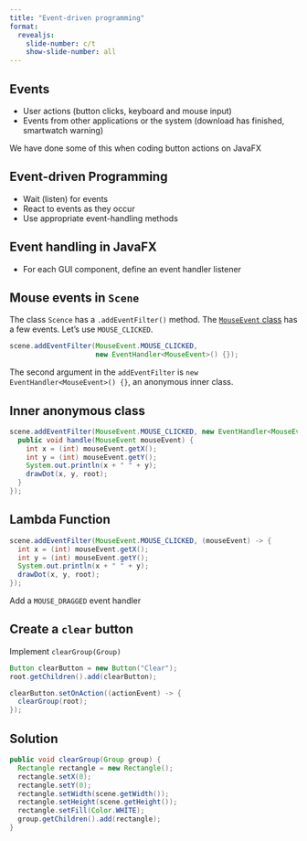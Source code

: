 ```yaml
---
title: "Event-driven programming"
format:
  revealjs:
    slide-number: c/t
    show-slide-number: all
---
```


## Events

* User actions (button clicks, keyboard and mouse input)
* Events from other applications or the system (download has finished, smartwatch warning)

We have done some of this when coding button actions on JavaFX

## Event-driven Programming

* Wait (listen) for events
* React to events as they occur
* Use appropriate event-handling methods

## Event handling in JavaFX

* For each GUI component, define an event handler listener

## Mouse events in `Scene`

The class `Scence` has a `.addEventFilter()` method.
The [`MouseEvent` class](https://docs.oracle.com/javase/6/docs/api/java/awt/event/MouseEvent.html#:~:text=Class%20MouseEvent&text=An%20event%20which%20indicates%20that,bounds%20when%20the%20action%20happens.) has a few events. Let's use `MOUSE_CLICKED`.

```java
scene.addEventFilter(MouseEvent.MOUSE_CLICKED,
                     new EventHandler<MouseEvent>() {});
```

The second argument in the `addEventFilter` is `new EventHandler<MouseEvent>() {}`, an anonymous inner class.

## Inner anonymous class

```java
scene.addEventFilter(MouseEvent.MOUSE_CLICKED, new EventHandler<MouseEvent>() {
  public void handle(MouseEvent mouseEvent) {
    int x = (int) mouseEvent.getX();
    int y = (int) mouseEvent.getY();
    System.out.println(x + " " + y);
    drawDot(x, y, root);
  }
});
```

## Lambda Function

```java
scene.addEventFilter(MouseEvent.MOUSE_CLICKED, (mouseEvent) -> {
  int x = (int) mouseEvent.getX();
  int y = (int) mouseEvent.getY();
  System.out.println(x + " " + y);
  drawDot(x, y, root); 
});
```


Add a `MOUSE_DRAGGED` event handler

## Create a `clear` button

Implement `clearGroup(Group)`

```java
Button clearButton = new Button("Clear");
root.getChildren().add(clearButton);

clearButton.setOnAction((actionEvent) -> {
  clearGroup(root);
});
```

## Solution

```java
public void clearGroup(Group group) {
  Rectangle rectangle = new Rectangle();
  rectangle.setX(0);
  rectangle.setY(0);
  rectangle.setWidth(scene.getWidth());
  rectangle.setHeight(scene.getHeight());
  rectangle.setFill(Color.WHITE);
  group.getChildren().add(rectangle);
}
```

